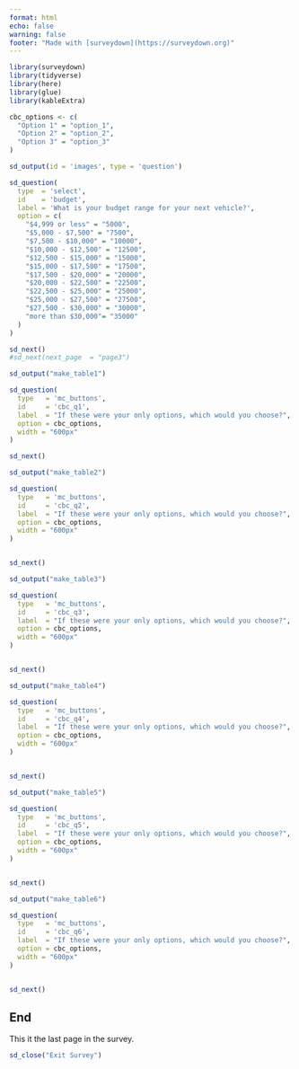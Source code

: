 ```yaml
---
format: html
echo: false
warning: false
footer: "Made with [surveydown](https://surveydown.org)"
---
```


```r
library(surveydown)
library(tidyverse)
library(here)
library(glue)
library(kableExtra)
```

::: {#page00 .sd-page}

```r
cbc_options <- c(
  "Option 1" = "option_1",   
  "Option 2" = "option_2", 
  "Option 3" = "option_3"
)
```

```r

sd_output(id = 'images', type = 'question')

sd_question(
  type  = 'select',
  id    = 'budget',
  label = 'What is your budget range for your next vehicle?',
  option = c(
    "$4,999 or less" = "5000",
    "$5,000 - $7,500" = "7500",
    "$7,500 - $10,000" = "10000",
    "$10,000 - $12,500" = "12500",
    "$12,500 - $15,000" = "15000",
    "$15,000 - $17,500" = "17500",
    "$17,500 - $20,000" = "20000",
    "$20,000 - $22,500" = "22500",
    "$22,500 - $25,000" = "25000",
    "$25,000 - $27,500" = "27500",
    "$27,500 - $30,000" = "30000",
    "more than $30,000"= "35000"
  )
)

sd_next()
#sd_next(next_page  = "page3")


```

:::

::: {#page1 .sd-page}

```r

sd_output("make_table1") 

sd_question(
  type   = 'mc_buttons',
  id     = 'cbc_q1',
  label  = "If these were your only options, which would you choose?",
  option = cbc_options, 
  width = "600px"
)

sd_next()


```

:::

::: {#page2 .sd-page}

```r
sd_output("make_table2")

sd_question(
  type   = 'mc_buttons',
  id     = 'cbc_q2',
  label  = "If these were your only options, which would you choose?",
  option = cbc_options, 
  width = "600px"
)


sd_next()


```

:::


::: {#page3 .sd-page}

```r
sd_output("make_table3")

sd_question(
  type   = 'mc_buttons',
  id     = 'cbc_q3',
  label  = "If these were your only options, which would you choose?",
  option = cbc_options, 
  width = "600px"
)


sd_next()


```

:::


::: {#page4 .sd-page}

```r
sd_output("make_table4")

sd_question(
  type   = 'mc_buttons',
  id     = 'cbc_q4',
  label  = "If these were your only options, which would you choose?",
  option = cbc_options, 
  width = "600px"
)


sd_next()


```

:::


::: {#page5 .sd-page}

```r
sd_output("make_table5")

sd_question(
  type   = 'mc_buttons',
  id     = 'cbc_q5',
  label  = "If these were your only options, which would you choose?",
  option = cbc_options, 
  width = "600px"
)


sd_next()


```

:::


::: {#page6 .sd-page}

```r
sd_output("make_table6")

sd_question(
  type   = 'mc_buttons',
  id     = 'cbc_q6',
  label  = "If these were your only options, which would you choose?",
  option = cbc_options, 
  width = "600px"
)


sd_next()


```

:::


::: {#end .sd-page}

## End

This it the last page in the survey.

```r
sd_close("Exit Survey")
```

:::
